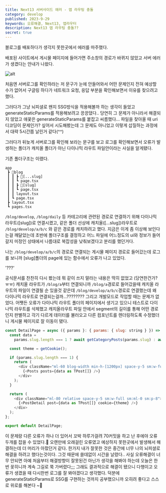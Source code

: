 ```yaml
---
title: Next13 서버사이드 에러 - 앱 라우팅 충돌
category: develop
published: 2023-9-29
keywords: 오류해결, Next13, 앱라우터
description: Next13 앱 라우팅 충돌??
secret: true
---
```


블로그를 배포하다가 생각지 못한곳에서 에러를 마주했다.

배포된 사이트에서 게시물 페이지에 들어가면 주소창의 경로가 바뀌지 않았고 서버 에러가 생겼다는 안내가 나왔다.

![alt](https://github.com/Wecloset/pandaFE/assets/90922593/4b916077-a835-452c-a550-cee0936d53b7)

처음엔 서버로그를 확인하라는 저 문구가 눈에 안들어와서 어떤 문제인지 전혀 예상할 수가 없어서 구글링 하다가 네트워크 요청, 응답 부분을 확인해보면서 이유를 찾으려고 했다.

그러다가 그냥 뇌피셜로 왠지 SSG방식을 적용해볼까 하는 생각이 들었고 generateStaticParams를 적용해보려고 끙끙댔다..
당연히 그 문제가 아니라서 해결되지 않았고 애꿎은 generateStaticParams를 붙잡고 씨름했다...
파일을 찾아올 때 uri디코딩이 문제인가? 싶어서 시도해봤는데 그 문제도 아니었고 이렇게 삽질하는 과정에서 대략 5시간쯤 날린거 같다(^^)

그러다가 뒤늦게 서버로그를 확인해 보라는 문구를 보고 로그를 확인해보면서 오류가 발생하는 폴더가
캐치올 폴더가 아닌 다이나믹 라우트 파일안이라는 사실을 알게됐다.

기존 폴더구조는 이랬다.

```
app
 ┣ 📂blog
 ┃ ┃ ┣ 📂[...slug]
 ┃ ┃ ┗ page.tsx
 ┃ ┃ ┣ 📂[slug]
 ┃ ┃ ┗ page.tsx
 ┃ ┃ layout.tsx
 ┃ ┗ page.tsx
 ┣ layout.tsx
 ┗ pages.tsx
```

`/blog/develop`, `/blog/daily` 등 카테고리에 관련된 경로로 연결하기 위해 다이나믹 라우트([slug])로 연결시켰고,
같은 폴더 선상에 캐치올([...slug])라우트로 `/blog/develop/a/b/c` 와 같은 경로를 캐치하려고 했다.
지금은 이게 좀 이상해 보인다는걸 깨달았는데 초반에 폴더구조를 결정하고 어느 파일에 어느정도의 ui와 정보가 들어갈지 미정인 상태에서
나름대로 복잡성을 낮춰보겠다고 분리를 했던거다.

나는 `/blog/develop/a/b/c`의 경로로 연결되는 게시물 페이지 경로로 들어갔는데 로그를 보니까 [slug]폴더의 page에 있는 함수에서 오류가 나고 있었다.

'???'

공식문서를 찬찬히 다시 봤는데 뭐 같이 쓰지 말라는 내용은 딱히 없었고 (당연한건가?ㅠㅠ) 캐치올 라우트가 `/blog/a`부터 연결되니까 `/blog/a`경로로 들어갔을때 캐치올 라우트의 파일이 연결될 순 있을것 같은데
`/blog/develop/a/b/c`경로로 연결했는데 왜 다이나믹 라우트로 연결되는걸까...????????
그리고 개발모드로 작업할 때는 문제가 없었다.
어쨋든 오류가 다이나믹 라우트 폴더의 페이지에서 생기고 있으니 테스트로 다이나믹 라우트를 삭제했고 캐치올라우트 파일 안에서 segment의 길이를 통해 어떤 경로인지 판별하고
각기 다르게 데이터를 불러오고 다른 컴포넌트를 렌더링하도록 수정했더니 게시물 페이지로 잘 이동이 됐다.

```js
const DetailPage = async ({ params }: { params: { slug: string } }) => {
  const data =
    params.slug.length === 1 ? await getCategoryPosts(params.slug) : await getPost(params.slug);

  const theme = getCookie();

  if (params.slug.length === 1) {
    return (
      <div className="ml-60 blog-width min-h-[1200px] space-y-5 sm:w-full sm:ml-0 sm:mt-10 py-20">
        {<Posts posts={data as TPost[]} />}
      </div>
    );
  }

  return (
    <div className="ml-80 relative space-y-5 sm:w-full sm:ml-0 sm:p-8">
      {<PostDetail post={data as TPost[]} cookie={theme} />}
    </div>
  );
};

export default DetailPage;
```

이 문제랑 다른 오류가 하나 더 있어서 꼬박 하루가걸려 70커밋을 하고 난 후에야 오류 두개를 잡을 수 있었다.🥲
오랜만에 오래걸린 오류였고 예상하지 못한곳에서 발생해서 해결하는데 더 머리가 아팠던거 같다. 한가지 내가 잘못한 것은 중간에 너무 나의 뇌피셜로 해결을 하려고 했다는것이다.
그것 때문에 쓸데없이 시간을 날렸다.. 사실 오류해결이 너무 안되면 아예 처음부터 해결방향이 잘못된건 아닌가 생각을 해봐야 하는데 오늘은 한번 꽂히니까 계속 그길로 쭉 가버렸다;;;
그래도 결과적으로 해결이 됐으니 다행이고 오류가 생겼을 때 다시한번 로그를 잘 봐야겠다고 생각했다.
덕분에 generateStaticParams로 SSG를 구현하는 것까지 공부했으니까 오히려 좋다고 스스로 위로를 해본다 ~🤧
